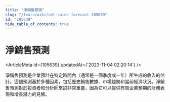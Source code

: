 ```yaml
---
title: "淨銷售預測"
slug: "/learn/wiki/net-sales-forecast-105639"
id: "105639"
hide_table_of_contents: true
---
```



# 淨銷售預測

<ArticleMeta id={105639} updatedAt={'2023-11-04 02:20:14'} />
<div className='border-solid border-b border-t-0 my-4 border-[var(--ifm-color-gray-300)]' />

淨銷售預測是企業預計在特定時間內（通常是一個季度或一年）所生成的收入的估計。這個預測基於多種因素，包括歷史銷售數據、市場趨勢和當前經濟狀況。淨銷售預測對於投資者和分析師來説非常重要，因為它可以提供有關企業預期的財務表現和增長潛力的見解。

